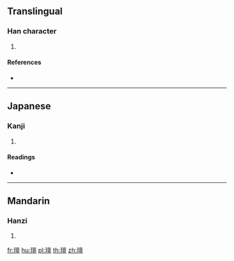 {{character info/new}}
==Translingual==

===Han character===
{{Han char|rn=96|rad=玉|as=13|sn=17|four=|canj=MGYWM}}

# {{defn|Han|sort=玉13}}

====References====
* {{Han ref|kx=0743.120|dkj=21282|hdz=21142.060|uh=74AE|ud=29870}}

----

==Japanese==

===Kanji===
{{ja-kanji|grade=|rs=玉13}}

# {{defn|lang=ja|sort=玉13}}

====Readings====
* {{ja-readings|on=[[たん]] (tan)|kun=[[たま]] (tama)|nanori=}}

----

==Mandarin==

===Hanzi===
{{cmn-hanzi|pin=[[tǎn]] ([[tan3]])|wg=t'an<sup>3</sup>}}

# {{defn|lang=cmn|sort=玉13}}

[[fr:璮]]
[[hu:璮]]
[[pl:璮]]
[[th:璮]]
[[zh:璮]]